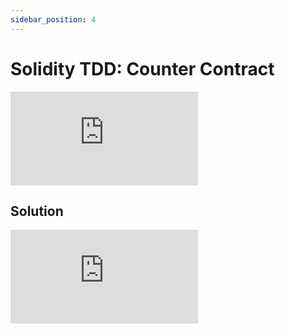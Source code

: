 ```yaml
---
sidebar_position: 4
---
```


# Solidity TDD: Counter Contract

<div style={{ position: "relative", paddingBottom: "56.25%", height: 0 }}>
  <iframe
    src="https://www.loom.com/embed/64874fe0a93f419fbb4608f522dc6804"
    frameborder="0"
    webkitallowfullscreen
    mozallowfullscreen
    allowfullscreen
    style={{
      position: "absolute",
      top: 0,
      left: 0,
      width: "100%",
      height: "100%",
    }}
  ></iframe>
</div>

## Solution

<div style={{ position: "relative", paddingBottom: "56.25%", height: 0 }}>
  <iframe
    src="https://www.loom.com/embed/9e35f7175abf4d0dbf3a64307158b866"
    frameborder="0"
    webkitallowfullscreen
    mozallowfullscreen
    allowfullscreen
    style={{
      position: "absolute",
      top: 0,
      left: 0,
      width: "100%",
      height: "100%",
    }}
  ></iframe>
</div>
